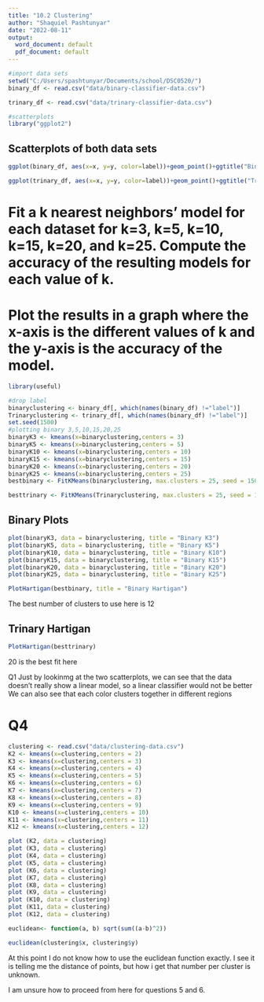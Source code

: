 ---
title: "10.2 Clustering"
author: "Shaquiel Pashtunyar"
date: "2022-08-11"
output:
  word_document: default
  pdf_document: default
---

```{r DataFrames, include=FALSE}
#import data sets
setwd("C:/Users/spashtunyar/Documents/school/DSC0520/")
binary_df <- read.csv("data/binary-classifier-data.csv")

trinary_df <- read.csv("data/trinary-classifier-data.csv")

#scatterplots
library("ggplot2")
```

## Scatterplots of both data sets

```{r Data frames, echo=FALSE}
ggplot(binary_df, aes(x=x, y=y, color=label))+geom_point()+ggtitle("Binary Data")

ggplot(trinary_df, aes(x=x, y=y, color=label))+geom_point()+ggtitle("Trianry Data")
```

# Fit a k nearest neighbors’ model for each dataset for k=3, k=5, k=10, k=15, k=20, and k=25. Compute the accuracy of the resulting models for each value of k. 
# Plot the results in a graph where the x-axis is the different values of k and the y-axis is the accuracy of the model.

```{r DataFrames2, include=FALSE}
library(useful)

#drop label
binaryclustering <- binary_df[, which(names(binary_df) !="label")]
Trinaryclustering <- trinary_df[, which(names(binary_df) !="label")]
set.seed(1500)
#plotting binary 3,5,10,15,20,25
binaryK3 <- kmeans(x=binaryclustering,centers = 3)
binaryK5 <- kmeans(x=binaryclustering,centers = 5)
binaryK10 <- kmeans(x=binaryclustering,centers = 10)
binaryK15 <- kmeans(x=binaryclustering,centers = 15)
binaryK20 <- kmeans(x=binaryclustering,centers = 20)
binaryK25 <- kmeans(x=binaryclustering,centers = 25)
bestbinary <- FitKMeans(binaryclustering, max.clusters = 25, seed = 1500)

besttrinary <- FitKMeans(Trinaryclustering, max.clusters = 25, seed = 1500)

```

## Binary Plots

```{r Data frames3, echo=FALSE}


plot(binaryK3, data = binaryclustering, title = "Binary K3")
plot(binaryK5, data = binaryclustering, title = "Binary K5")
plot(binaryK10, data = binaryclustering, title = "Binary K10")
plot(binaryK15, data = binaryclustering, title = "Binary K15")
plot(binaryK20, data = binaryclustering, title = "Binary K20")
plot(binaryK25, data = binaryclustering, title = "Binary K25")

PlotHartigan(bestbinary, title = "Binary Hartigan")
```

The best number of clusters to use here is 12

## Trinary Hartigan
```{r Data frames4, echo=FALSE}
PlotHartigan(besttrinary)
```

20 is the best fit here


Q1 Just by lookinmg at the two scatterplots, we can see that the data doesn't really show a linear model, so a linear classifier would not be better
We can also see that each color clusters together in different regions

# Q4
```{r Data frames5, echo=FALSE}
clustering <- read.csv("data/clustering-data.csv")
K2 <- kmeans(x=clustering,centers = 2)
K3 <- kmeans(x=clustering,centers = 3)
K4 <- kmeans(x=clustering,centers = 4)
K5 <- kmeans(x=clustering,centers = 5)
K6 <- kmeans(x=clustering,centers = 6)
K7 <- kmeans(x=clustering,centers = 7)
K8 <- kmeans(x=clustering,centers = 8)
K9 <- kmeans(x=clustering,centers = 9)
K10 <- kmeans(x=clustering,centers = 10)
K11 <- kmeans(x=clustering,centers = 11)
K12 <- kmeans(x=clustering,centers = 12)
```

```{r Data frames6, echo=FALSE}
plot (K2, data = clustering)
plot (K3, data = clustering)
plot (K4, data = clustering)
plot (K5, data = clustering)
plot (K6, data = clustering)
plot (K7, data = clustering)
plot (K8, data = clustering)
plot (K9, data = clustering)
plot (K10, data = clustering)
plot (K11, data = clustering)
plot (K12, data = clustering)

euclidean<- function(a, b) sqrt(sum((a-b)^2))

euclidean(clustering$x, clustering$y)
```

At this point I do not know how to use the euclidean function exactly. I see it is telling me the distance of points, but how i get that number per cluster is unknown.

I am unsure how to proceed from here for questions 5 and 6. 
